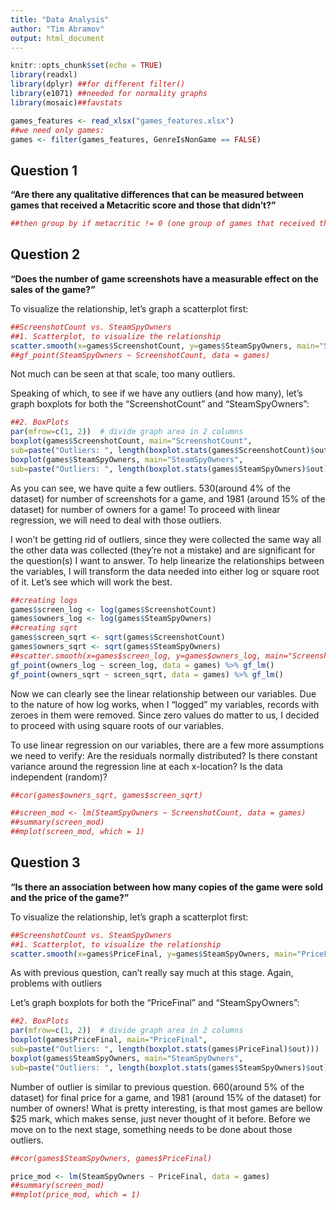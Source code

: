 ```yaml
---
title: "Data Analysis"
author: "Tim Abramov"
output: html_document
---
```


```r
knitr::opts_chunk$set(echo = TRUE)
library(readxl)
library(dplyr) ##for different filter()
library(e1071) ##needed for normality graphs
library(mosaic)##favstats

games_features <- read_xlsx("games_features.xlsx")
##we need only games:
games <- filter(games_features, GenreIsNonGame == FALSE)
```

## Question 1
__"Are there any qualitative differences that can be measured between games that received a Metacritic score and those that didn't?"__
```r
##then group by if metacritic != 0 (one group of games that received the score, and one that didn't)

```


## Question 2
__"Does the number of game screenshots have a measurable effect on the sales of the game?"__

To visualize the relationship, let's graph a scatterplot first:
```r
##ScreenshotCount vs. SteamSpyOwners
##1. Scatterplot, to visualize the relationship
scatter.smooth(x=games$ScreenshotCount, y=games$SteamSpyOwners, main="ScreenshotCount ~ SteamSpyOwners")
##gf_point(SteamSpyOwners ~ ScreenshotCount, data = games)
```

Not much can be seen at that scale, too many outliers. 

Speaking of which, to see if we have any outliers (and how many), let's graph boxplots for both the "ScreenshotCount" and "SteamSpyOwners":
```r
##2. BoxPlots
par(mfrow=c(1, 2))  # divide graph area in 2 columns
boxplot(games$ScreenshotCount, main="ScreenshotCount",
sub=paste("Outliers: ", length(boxplot.stats(games$ScreenshotCount)$out)))  # box plot for ScreenshotCount
boxplot(games$SteamSpyOwners, main="SteamSpyOwners",
sub=paste("Outliers: ", length(boxplot.stats(games$SteamSpyOwners)$out)))  # box plot for SteamSpyOwners
```

As you can see, we have quite a few outliers. 530(around 4% of the dataset) for number of screenshots for a game, and 1981 (around 15% of the dataset) for number of owners for a game! To proceed with linear regression, we will need to deal with those outliers.

I won't be getting rid of outliers, since they were collected the same way all the other data was collected (they're not a mistake) and are significant for the question(s) I want to answer. To help linearize the relationships between the variables, I will transform the data needed into either log or square root of it. Let's see which will work the best.

```r
##creating logs
games$screen_log <- log(games$ScreenshotCount)
games$owners_log <- log(games$SteamSpyOwners)
##creating sqrt
games$screen_sqrt <- sqrt(games$ScreenshotCount)
games$owners_sqrt <- sqrt(games$SteamSpyOwners)
##scatter.smooth(x=games$screen_log, y=games$owners_log, main="ScreenshotCount ~ SteamSpyOwners(logs)")
gf_point(owners_log ~ screen_log, data = games) %>% gf_lm()
gf_point(owners_sqrt ~ screen_sqrt, data = games) %>% gf_lm() 
```

Now we can clearly see the linear relationship between our variables. Due to the nature of how log works, when I "logged" my variables, records with zeroes in them were removed. Since zero values do matter to us, I decided to proceed with using square roots of our variables.

To use linear regression on our variables, there are a few more assumptions we need to verify:
Are the residuals normally distributed?
Is there constant variance around the regression line at each x-location?
Is the data independent (random)?

```r
##cor(games$owners_sqrt, games$screen_sqrt)
```



```r
##screen_mod <- lm(SteamSpyOwners ~ ScreenshotCount, data = games)
##summary(screen_mod)
##mplot(screen_mod, which = 1)
```



## Question 3
__"Is there an association between how many copies of the game were sold and the price of the game?"__

To visualize the relationship, let's graph a scatterplot first:

```r
##ScreenshotCount vs. SteamSpyOwners
##1. Scatterplot, to visualize the relationship
scatter.smooth(x=games$PriceFinal, y=games$SteamSpyOwners, main="PriceFinal ~ SteamSpyOwners")
```

As with previous question, can't really say much at this stage. Again, problems with outliers

Let's graph boxplots for both the "PriceFinal" and "SteamSpyOwners":
```r
##2. BoxPlots
par(mfrow=c(1, 2))  # divide graph area in 2 columns
boxplot(games$PriceFinal, main="PriceFinal",
sub=paste("Outliers: ", length(boxplot.stats(games$PriceFinal)$out)))  # box plot for ScreenshotCount
boxplot(games$SteamSpyOwners, main="SteamSpyOwners",
sub=paste("Outliers: ", length(boxplot.stats(games$SteamSpyOwners)$out)))  # box plot for SteamSpyOwners
```

Number of outlier is similar to previous question. 660(around 5% of the dataset) for final price for a game, and 1981 (around 15% of the dataset) for number of owners! What is pretty interesting, is that most games are bellow $25 mark, which makes sense, just never thought of it before. Before we move on to the next stage, something needs to be done about those outliers.




```r
##cor(games$SteamSpyOwners, games$PriceFinal)
```



```r
price_mod <- lm(SteamSpyOwners ~ PriceFinal, data = games)
##summary(screen_mod)
##mplot(price_mod, which = 1)
```





